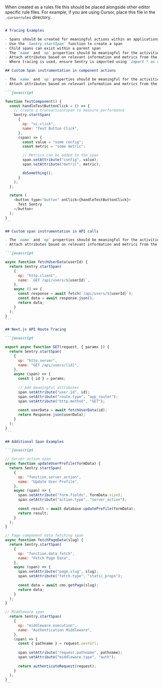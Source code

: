 <Expandable title="AI Rules for Tracing in Code Editors" copy={true}>

When created as a rules file this should be placed alongside other editor specific rule files. For example, if you are using Cursor, place this file in the `.cursorrules` directory.

````markdown {filename:rules.md}

# Tracing Examples

- Spans should be created for meaningful actions within an applications like button clicks, API calls, and function calls
- Use the `Sentry.startSpan` function to create a span
- Child spans can exist within a parent span
- The `name` and `op` properties should be meaningful for the activities in the call
- Attach attributes based on relevant information and metrics from the request
- Where tracing is used, ensure Sentry is imported using `import * as Sentry from "@sentry/nextjs"`

## Custom Span instrumentation in component actions

- The `name` and `op` properties should be meaningful for the activities in the call.
- Attach attributes based on relevant information and metrics from the request

```javascript

function TestComponent() {
  const handleTestButtonClick = () => {
    // Create a transaction/span to measure performance
    Sentry.startSpan(
      {
        op: "ui.click",
        name: "Test Button Click",
      },
      (span) => {
        const value = "some config";
        const metric = "some metric";

        // Metrics can be added to the span
        span.setAttribute("config", value);
        span.setAttribute("metric", metric);

        doSomething();
      }
    );
  };

  return (
    <button type="button" onClick={handleTestButtonClick}>
      Test Sentry
    </button>
  );
}
```

## Custom span instrumentation in API calls

- The `name` and `op` properties should be meaningful for the activities in the call.
- Attach attributes based on relevant information and metrics from the request

```javascript

async function fetchUserData(userId) {
  return Sentry.startSpan(
    {
      op: "http.client",
      name: `GET /api/users/${userId}`,
    },
    async () => {
      const response = await fetch(`/api/users/${userId}`);
      const data = await response.json();
      return data;
    }
  );
}
```

## Next.js API Route Tracing

```javascript

export async function GET(request, { params }) {
  return Sentry.startSpan(
    {
      op: "http.server",
      name: "GET /api/users/[id]",
    },
    async (span) => {
      const { id } = params;
      
      // Add meaningful attributes
      span.setAttribute("user.id", id);
      span.setAttribute("route.type", "app_router");
      span.setAttribute("http.method", "GET");
      
      const userData = await fetchUserData(id);
      return Response.json(userData);
    }
  );
}
```

## Additional Span Examples

```javascript

// Server action span
async function updateUserProfile(formData) {
  return Sentry.startSpan(
    {
      op: "function.server_action",
      name: "Update User Profile",
    },
    async (span) => {
      span.setAttribute("form.fields", formData.size);
      span.setAttribute("action.type", "server_action");
      
      const result = await database.updateProfile(formData);
      return result;
    }
  );
}

// Page component data fetching span
async function fetchPageData(slug) {
  return Sentry.startSpan(
    {
      op: "function.data_fetch",
      name: "Fetch Page Data",
    },
    async (span) => {
      span.setAttribute("page.slug", slug);
      span.setAttribute("fetch.type", "static_props");
      
      const data = await cms.getPage(slug);
      return data;
    }
  );
}

// Middleware span
  return Sentry.startSpan(
    {
      op: "middleware.execution",
      name: "Authentication Middleware",
    },
    (span) => {
      const { pathname } = request.nextUrl;
      
      span.setAttribute("request.pathname", pathname);
      span.setAttribute("middleware.type", "auth");
      
      return authenticateRequest(request);
    }
  );
}
```
````
</Expandable>